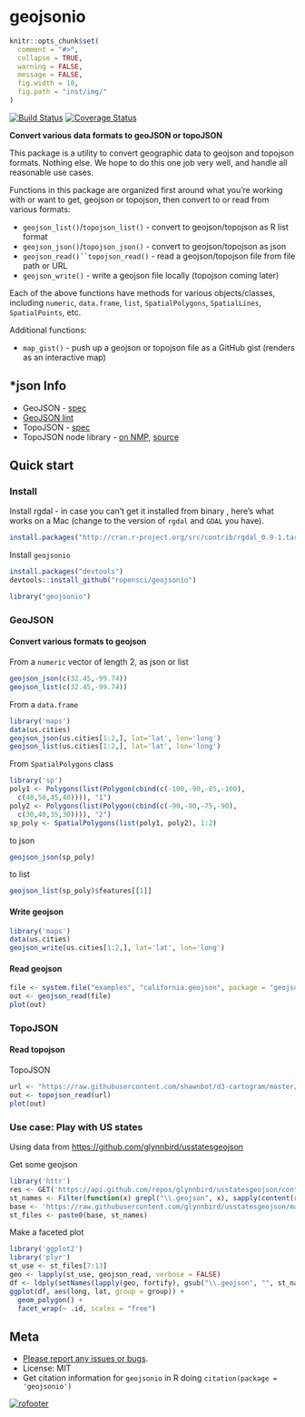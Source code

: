 geojsonio
========

```r
knitr::opts_chunk$set(
  comment = "#>",
  collapse = TRUE,
  warning = FALSE,
  message = FALSE,
  fig.width = 10,
  fig.path = "inst/img/"
)
```

[![Build Status](https://api.travis-ci.org/ropensci/geojsonio.png)](https://travis-ci.org/ropensci/geojsonio)
[![Coverage Status](https://coveralls.io/repos/ropensci/geojsonio/badge.svg)](https://coveralls.io/r/ropensci/geojsonio)

__Convert various data formats to geoJSON or topoJSON__

This package is a utility to convert geographic data to geojson and topojson formats. Nothing else. We hope to do this one job very well, and handle all reasonable use cases.

Functions in this package are organized first around what you're working with or want to get, geojson or topojson, then convert to or read from various formats:

* `geojson_list()`/`topojson_list()` - convert to geojson/topojson as R list format
* `geojson_json()`/`topojson_json()` - convert to geojson/topojson as json
* `geojson_read()``topojson_read()` - read a geojson/topojson file from file path or URL
* `geojson_write()` - write a geojson file locally (topojson coming later)

Each of the above functions have methods for various objects/classes, including `numeric`, `data.frame`, `list`, `SpatialPolygons`, `SpatialLines`, `SpatialPoints`, etc.

Additional functions:

* `map_gist()` - push up a geojson or topojson file as a GitHub gist (renders as an interactive map)

## *json Info

* GeoJSON - [spec](http://geojson.org/geojson-spec.html)
* [GeoJSON lint](http://geojsonlint.com/)
* TopoJSON - [spec](https://github.com/topojson/topojson-specification/blob/master/README.md)
* TopoJSON node library - [on NMP](https://www.npmjs.org/package/topojson), [source](https://github.com/mbostock/topojson)

## Quick start

### Install

Install rgdal - in case you can't get it installed from binary , here's what works on a Mac (change to the version of `rgdal` and `GDAL` you have).

```r
install.packages("http://cran.r-project.org/src/contrib/rgdal_0.9-1.tar.gz", repos = NULL, type="source", configure.args = "--with-gdal-config=/Library/Frameworks/GDAL.framework/Versions/1.10/unix/bin/gdal-config --with-proj-include=/Library/Frameworks/PROJ.framework/unix/include --with-proj-lib=/Library/Frameworks/PROJ.framework/unix/lib")
```

Install `geojsonio`

```r
install.packages("devtools")
devtools::install_github("ropensci/geojsonio")
```

```r
library("geojsonio")
```

### GeoJSON

#### Convert various formats to geojson

From a `numeric` vector of length 2, as json or list

```r
geojson_json(c(32.45,-99.74))
geojson_list(c(32.45,-99.74))
```

From a `data.frame`

```r
library('maps')
data(us.cities)
geojson_json(us.cities[1:2,], lat='lat', lon='long')
geojson_list(us.cities[1:2,], lat='lat', lon='long')
```

From `SpatialPolygons` class

```r
library('sp')
poly1 <- Polygons(list(Polygon(cbind(c(-100,-90,-85,-100),
  c(40,50,45,40)))), "1")
poly2 <- Polygons(list(Polygon(cbind(c(-90,-80,-75,-90),
  c(30,40,35,30)))), "2")
sp_poly <- SpatialPolygons(list(poly1, poly2), 1:2)
```

to json

```r
geojson_json(sp_poly)
```

to list

```r
geojson_list(sp_poly)$features[[1]]
```

#### Write geojson

```r
library('maps')
data(us.cities)
geojson_write(us.cities[1:2,], lat='lat', lon='long')
```

#### Read geojson

```r
file <- system.file("examples", "california.geojson", package = "geojsonio")
out <- geojson_read(file)
plot(out)
```

### TopoJSON

#### Read topojson

TopoJSON

```r
url <- "https://raw.githubusercontent.com/shawnbot/d3-cartogram/master/data/us-states.topojson"
out <- topojson_read(url)
plot(out)
```

### Use case: Play with US states

Using data from [https://github.com/glynnbird/usstatesgeojson](https://github.com/glynnbird/usstatesgeojson)

Get some geojson

```r
library('httr')
res <- GET('https://api.github.com/repos/glynnbird/usstatesgeojson/contents')
st_names <- Filter(function(x) grepl("\\.geojson", x), sapply(content(res), "[[", "name"))
base <- 'https://raw.githubusercontent.com/glynnbird/usstatesgeojson/master/'
st_files <- paste0(base, st_names)
```

Make a faceted plot

```r
library('ggplot2')
library('plyr')
st_use <- st_files[7:13]
geo <- lapply(st_use, geojson_read, verbose = FALSE)
df <- ldply(setNames(lapply(geo, fortify), gsub("\\.geojson", "", st_names[7:13])))
ggplot(df, aes(long, lat, group = group)) +
  geom_polygon() +
  facet_wrap(~ .id, scales = "free")
```

## Meta

* [Please report any issues or bugs](https://github.com/ropensci/geojsonio/issues).
* License: MIT
* Get citation information for `geojsonio` in R doing `citation(package = 'geojsonio')`

[![rofooter](http://ropensci.org/public_images/github_footer.png)](http://ropensci.org)
